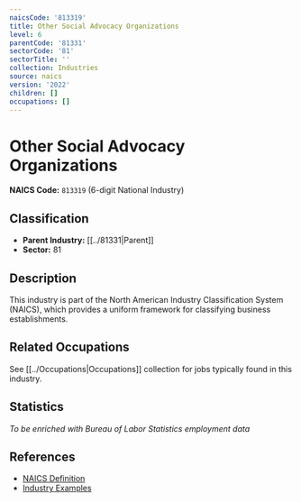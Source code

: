 ```yaml
---
naicsCode: '813319'
title: Other Social Advocacy Organizations
level: 6
parentCode: '81331'
sectorCode: '81'
sectorTitle: ''
collection: Industries
source: naics
version: '2022'
children: []
occupations: []
---
```

# Other Social Advocacy Organizations

**NAICS Code:** `813319` (6-digit National Industry)

## Classification

- **Parent Industry:** [[../81331|Parent]]
- **Sector:** 81

## Description

This industry is part of the North American Industry Classification System (NAICS), which provides a uniform framework for classifying business establishments.

## Related Occupations

See [[../Occupations|Occupations]] collection for jobs typically found in this industry.

## Statistics

*To be enriched with Bureau of Labor Statistics employment data*

## References

- [NAICS Definition](https://www.census.gov/naics/)
- [Industry Examples](https://www.census.gov/naics/2022NAICS/)
